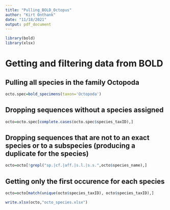 ```yaml
---
title: "Pulling_BOLD_Octopus"
author: "Kirt Onthank"
date: "11/18/2021"
output: pdf_document
---
```


```r
library(bold)
library(xlsx)
```

# Getting and filtering data from BOLD
## Pulling all species in the family Octopoda
```r
octo.spec=bold_specimens(taxon='Octopoda')
```

## Dropping sequences without a species assigned
```r
octo=octo.spec[complete.cases(octo.spec$species_taxID),]
```

## Dropping sequences that are not to an exact species or to a subspecies (producing a duplicate for the species)
```r
octo=octo[!grepl("sp.|cf.|aff.|s.l.|s.s.",octo$species_name),]
```

## Getting only the first occurence for each species
```r
octo=octo[match(unique(octo$species_taxID), octo$species_taxID),]
```

```r
write.xlsx(octo,"octo_species.xlsx")
```


